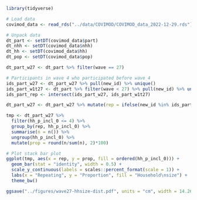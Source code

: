 ```r
library(tidyverse)
```

```r
# Load data
covimod_data <- read_rds("../data/COVIMOD/COVIMOD_data_2022-12-29.rds")

# Unpack data
dt_part <- setDT(covimod_data$part)
dt_nhh <- setDT(covimod_data$nhh)
dt_hh <- setDT(covimod_data$hh)
dt_pop <- setDT(covimod_data$pop)
```

```r
dt_part_w27 <- dt_part %>% filter(wave == 27)

# Participants in wave 4 who participated before wave 4
ids_part_w27 <- dt_part_w27 %>% pull(new_id) %>% unique()
ids_part_w1t27 <- dt_part %>% filter(wave < 27) %>% pull(new_id) %>% unique()
ids_part_rep <- intersect(ids_part_w27, ids_part_w1t27)

dt_part_w27 <- dt_part_w27 %>% mutate(rep = ifelse(new_id %in% ids_part_rep, TRUE, FALSE))

tmp <- dt_part_w27 %>% 
  filter(hh_p_incl_0 <= 4) %>% 
  group_by(rep, hh_p_incl_0) %>%
  summarise(n = n()) %>% 
  ungroup(hh_p_incl_0) %>%
  mutate(prop = round(n/sum(n), 2)*100)
```

```r
# Plot stack bar plot
ggplot(tmp, aes(x = rep, y = prop, fill = ordered(hh_p_incl_0))) + 
  geom_bar(stat = "identity", width = 0.5) +
  scale_y_continuous(labels = scales::percent_format(scale = 1)) +
  labs(x = "Repeating", y = "Proportion", fill = "Household\nsize") +
  theme_bw()

ggsave("../figures/wave27-hhsize-dist.pdf", units = "cm", width = 14.26, height = 12)
```
